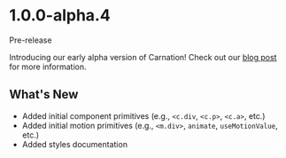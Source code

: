# 1.0.0-alpha.4

<div className="flex items-center gap-4 mt-2">
  <Tag>Pre-release</Tag>
  <NPMLink v={"1.0.0-alpha.4"} />
</div>

Introducing our early alpha version of Carnation! Check out our [blog post](/blog/2023-04-03-introducing-carnation) for more information.

## What's New

- Added initial component primitives (e.g., `<c.div`, `<c.p>`, `<c.a>`, etc.)
- Added initial motion primitives (e.g., `<m.div>`, `animate`, `useMotionValue`, etc.)
- Added styles documentation
